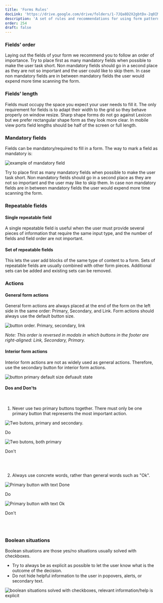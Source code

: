 ```yaml
---
title: 'Forms Rules'
docLink: 'https://drive.google.com/drive/folders/1-7JQa8D2X2gbtDx-2q0IMWwwV73wSeTE?usp=sharing'
description: 'A set of rules and recommendations for using form patterns in portal.'
order: 254
draft: false
---
```



### Fields’ order

Laying out the fields of your form we recommend you to follow an order of importance. Try to place first as many mandatory fields when possible to make the user task short. Non mandatory fields should go in a second place as they are not so important and the user could like to skip them. In case non mandatory fields are in between mandatory fields the user would expend more time scanning the form.

### Fields’ length

Fields must occupy the space you expect your user needs to fill it. The only requirement for fields is to adapt their width to the grid so they behave properly on window resize. Sharp shape forms do not go against Lexicon but we prefer rectangular shape form as they look more clear.
In mobile view ports field lengths should be half of the screen or full length.

### Mandatory fields

Fields can be mandatory/required to fill in a form. The way to mark a field as mandatory is:

![example of mandatory field](/images/lexicon/InputMandatory.jpg)

Try to place first as many mandatory fields when possible to make the user task short. Non mandatory fields should go in a second place as they are not so important and the user may like to skip them. In case non mandatory fields are in between mandatory fields the user would expend more time scanning the form.

### Repeatable fields

#### Single repeatable field

A single repeatable field is useful when the user must provide several pieces of information that require the same input type, and the number of fields and field order are not important.

#### Set of repeatable fields

This lets the user add blocks of the same type of content to a form. Sets of repeatable fields are usually combined with other form pieces. Additional sets can be added and existing sets can be removed.

### Actions

#### General form actions

General form actions are always placed at the end of the form on the left side in the same order: Primary, Secondary, and Link. Form actions should always use the default button size.

![button order. Primary, secondary, link](/images/lexicon/ButtonOrder.png)

_Note: This order is reversed in modals in which buttons in the footer are right-aligned: Link, Secondary, Primary._

#### Interior form actions

Interior form actions are not as widely used as general actions. Therefore, use the secondary button for interior form actions.

![button primary default size defuault state](/images/lexicon/ButtonIconSecondary.png)

#### Dos and Don'ts

<br />

1. Never use two primary buttons together. There must only be one primary button that represents the most important action.

<Grid variant='smallCards' >
	<Box>
		<div class="image-container">
			<img
				src="/images/lexicon/FormButtonPrimaryDo.jpg"
				alt="Two butons, primary and secondary."
			/>
		</div>
		<p class="do">Do</p>
	</Box>
	<Box>
		<div class="image-container">
			<img
				src="/images/lexicon/FormButtonPrimaryDont.jpg"
				alt="Two butons, both primary"
			/>
		</div>
		<p class="dont">Don't</p>
	</Box>
</Grid>

<br/>
<br/>

2. Always use concrete words, rather than general words such as "Ok".

<Grid variant='smallCards' >
	<Box>
		<div class="image-container">
			<img
				src="/images/lexicon/FormButtonPrimaryTextDo.jpg"
				alt="Primary button with text Done"
			/>
		</div>
		<p class="do">Do</p>
	</Box>
	<Box>
		<div class="image-container">
			<img
				src="/images/lexicon/FormButtonPrimaryTextDont.jpg"
				alt="Primary button with text Ok"
			/>
		</div>
		<p class="dont">Don't</p>
	</Box>
</Grid>

<br/>
<br/>

### Boolean situations

Boolean situations are those yes/no situations usually solved with checkboxes.

-   Try to always be as explicit as possible to let the user know what is the outcome of the decision.
-   Do not hide helpful information to the user in popovers, alerts, or secondary text.

![boolean situations solved with checkboxes, relevant information/help is explicit](/images/lexicon/FormBooleanSituations.jpg)
